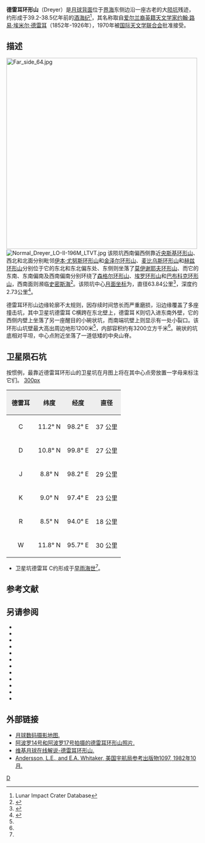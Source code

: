 {{lunar crater data|
 image=Dreyer crater Ginzel crater AS14-71-9889.jpg|
 caption=[[阿波罗14号|阿波罗14号]]哈苏相机拍摄的<br>德雷耳环形山、[[金泽尔环形山|金泽尔环形山]]及数座卫星坑。从中间往四周看，[[金泽尔环形山|金泽尔环形山]]约位于12点钟方位，而德雷耳环形山约在8点钟方位，9点方位的是小陨坑德雷耳 W，而德雷耳 C则位于德雷耳环形山东面，德雷耳 K和德雷耳 J分别在它的南面和东南。|
 latitude=10.24|
 N_or_S=N|
 longitude=97.09|
 E_or_W=E|
 diameter=63.84公里|
 depth=2.73公里|
 colong=264|
 eponym=[[约翰·路易·埃米尔·德雷耳|约翰·路·埃·德雷耳]]}}
'''德雷耳环形山'''（Dreyer）是[[月球背面|月球背面]]位于[[界海|界海]]东侧边沿一座古老的大[[撞击坑|陨坑]]残迹，约形成于39.2-38.5亿年前的[[酒海纪|酒海纪]]<ref name=LICD>Lunar Impact Crater Database</ref>，其名称取自[[爱尔兰人|爱尔兰裔]][[英国|英籍]][[天文学家|天文学家]][[约翰·路易·埃米尔·德雷耳|约翰·路易·埃米尔·德雷耳]]（1852年-1926年），1970年被[[国际天文学联合会|国际天文学联合会]]批准接受。

==描述== 
[[Image:Far_side_64.jpg|500px]] 
[[Image:Normal_Dreyer_LO-II-196M_LTVT.jpg|thumb]] 
该陨坑西南偏西侧靠近[[央斯基环形山|央斯基环形山]]、西北和北面分别毗邻[[伊本·尤努斯环形山|伊本·尤努斯环形山]]和[[金泽尔环形山|金泽尔环形山]]、[[麦比乌斯环形山|麦比乌斯环形山]]和[[赫兹环形山|赫兹环形山]]分别位于它的东北和东北偏东处、东侧则坐落了[[莫伊谢耶夫环形山|莫伊谢耶夫环形山]]、而它的东南、东南偏南及西南偏南分别环绕了[[森格尔环形山|森格尔环形山]]、[[埃罗环形山|埃罗环形山]]和[[巴布科克环形山|巴布科克环形山]]，西南面则濒临[[史密斯海|史密斯海]]<ref>{{Cite web |url=http://planetarynames.wr.usgs.gov/images/Lunar/lac_64_lo.pdf |title=Crater Dreyer on the map LAC-64. |accessdate=2017-01-24 |archive-date=2013-02-20 |archive-url=https://web.archive.org/web/20130220184538/http://planetarynames.wr.usgs.gov/images/Lunar/lac_64_lo.pdf |dead-url=no }}</ref>。该陨坑中心[[月面坐标|月面坐标]]为{{Coord|10.24|N|97.09|E|globe:Moon|nogoogle=1|noosm=1}}，直径63.84公里<ref name="IAU">{{Cite web |url=http://planetarynames.wr.usgs.gov/Feature/1638 |title=Directory of the International Astronomical Union |access-date=2017-01-24 |archive-date=2022-04-23 |archive-url=https://web.archive.org/web/20220423192714/https://planetarynames.wr.usgs.gov/Feature/1638 }}</ref>，深度约2.73公里<ref>{{Cite web |url=http://fisherka.csolutionshosting.net/astronote/plan/craterdepth/html/CraterDepthFeatureNameWestfall.html |title=John E. Westfall's Atlas of the Lunar Terminator, Cambridge Univ. Press (2000) |accessdate=2017-01-24 |archive-date=2014-12-18 |archive-url=https://archive.today/20141218234310/http://fisherka.csolutionshosting.net/astronote/plan/craterdepth/html/CraterDepthFeatureNameWestfall.html |dead-url=yes }}</ref>。

德雷耳环形山边缘轮廓不太规则，因存续时间悠长而严重磨损，沿边缘覆盖了多座撞击坑，其中卫星坑德雷耳 C横跨在东北壁上，德雷耳 K则切入进东南外壁，它的西侧内壁上坐落了另一座醒目的小碗状坑，而南端坑壁上则显示有一处小裂口。该环形山坑壁最大高出周边地形1200米<ref name="LICD"/>，内部容积约有3200立方千米<ref name="LICD"/>。碗状的坑底相对平坦，中心点附近坐落了一道低矮的中央山脊。

==卫星陨石坑==
按惯例，最靠近德雷耳环形山的卫星坑在月图上将在其中心点旁放置一字母来标注它们。
[[image:Dreyer_sattelite_craters_map.jpg|300px]]
{| class="wikitable"
!width="25%" style="background:#eeeeee;" |德雷耳 
!width="25%" style="background:#eeeeee;" |纬度
!width="25%" style="background:#eeeeee;" |经度
!width="25%" style="background:#eeeeee;" |直径
|-
|align="center"|C
|align="center"|11.2° N
|align="center"|98.2° E
|align="center"|37 公里
|-
|align="center"|D
|align="center"|10.8° N
|align="center"|99.8° E
|align="center"|27 公里
|-
|align="center"|J
|align="center"|8.8° N
|align="center"|98.2° E
|align="center"|29 公里
|-
|align="center"|K
|align="center"|9.0° N
|align="center"|97.4° E
|align="center"|23 公里
|-
|align="center"|R
|align="center"|8.5° N
|align="center"|94.0° E
|align="center"|18 公里
|-
|align="center"|W
|align="center"|11.8° N
|align="center"|95.7° E
|align="center"|30 公里
|}{{clear}}
* 卫星坑德雷耳 C约形成于[[早雨海世|早雨海世]]<ref name="LICD"/>。

==参考文献==
{{Reflist}}

==另请参阅==
{{refbegin}}
* {{cite book
  | last1 = Andersson
  | first1 = L. E.
  | last2 = Whitaker
  | first2 = E. A.
  | authorlink2 = Ewen Whitaker
  | date = 1982
  | title = [[NASA|NASA]] Catalogue of Lunar Nomenclature
  | publisher = NASA RP-1097
  | ref = harv
  }}
* {{cite web
  | last = Blue
  | first = Jennifer
  | date = July 25, 2007
  | title = Gazetteer of Planetary Nomenclature
  | publisher = [[United_States_Geological_Survey|USGS]]
  | url = http://planetarynames.wr.usgs.gov/
  | accessdate = 2007-08-05
  | ref = harv
  | archive-date = 2013-02-13
  | archive-url = https://www.webcitation.org/6EOCinkK0?url=http://planetarynames.wr.usgs.gov/
  | dead-url = no
  }}
* {{cite book
  | last1 = Bussey
  | first1 = B.
  | authorlink1 = Ben Bussey
  | last2 = Spudis
  | first2 = P.
  | authorlink2 = Paul Spudis
  | date = 2004
  | title = The Clementine Atlas of the Moon
  | publisher = Cambridge University Press
  | location = New York
  | isbn = 978-0-521-81528-4
  | ref = harv
  }}
* {{cite book
  | last1 = Cocks
  | first1 = Elijah E.
  | last2 = Cocks
  | first2 = Josiah C.
  | date = 1995
  | title = Who's Who on the Moon: A Biographical Dictionary of Lunar Nomenclature
  | url = https://archive.org/details/isbn_9780936389271
  | publisher = Tudor Publishers
  | isbn = 978-0-936389-27-1
  | ref = harv
  }}
* {{cite web
  | last = McDowell
  | first = Jonathan
  | date = July 15, 2007
  | url = http://host.planet4589.org/astro/lunar/
  | title = Lunar Nomenclature
  | publisher = Jonathan's Space Report
  | accessdate = 2007-10-24
  | ref = harv
  | archive-date = 2018-12-25
  | archive-url = https://web.archive.org/web/20181225170156/http://host.planet4589.org/astro/lunar/
  | dead-url = no
  }}
* {{cite journal| last1 = Menzel| first1 = D. H.| last2 = Minnaert| first2 = M.| last3 = Levin| first3 = B.| last4 = Dollfus| first4 = A.| last5 = Bell| first5 = B.| title = Report on Lunar Nomenclature by the Working Group of Commission 17 of the IAU| doi = 10.1007/BF00171763| journal = Space Science Reviews| volume = 12| issue = 2| pages = 136–186| date = 1971| bibcode = 1971SSRv...12..136M| ref = harv}}
* {{cite book
  | first = Patrick
  | last = Moore
  | authorlink = Patrick Moore
  | date = 2001
  | title = On the Moon
  | url = https://archive.org/details/patrickmooreonmo00patr
  | publisher = Sterling Publishing Co.
  | isbn = 978-0-304-35469-6
  | ref = harv
  }}
* {{cite book
  | first = Fred W.
  | last = Price
  | date = 1988
  | title = The Moon Observer's Handbook
  | publisher = Cambridge University Press
  | isbn = 978-0-521-33500-3
  | ref = harv
  }}
* {{cite book
  | last = Rükl
  | first = Antonín
  | authorlink = Antonín Rükl
  | date = 1990
  | title = Atlas of the Moon
  | publisher = Kalmbach Books
  | isbn = 978-0-913135-17-4
  | ref = harv
  }}
* {{cite book
  | last = Webb
  | first = Rev. T. W.
  | authorlink = Thomas William Webb
  | date = 1962
  | title = Celestial Objects for Common Telescopes
  | url = https://archive.org/details/celestialobjects00webb
  | edition = 6th revised
  | publisher = Dover
  | isbn = 978-0-486-20917-3
  | ref = harv
  }}
* {{cite book
  | first = Ewen A.
  | last = Whitaker
  | authorlink = Ewen Whitaker
  | date = 1999
  | title = Mapping and Naming the Moon
  | publisher = Cambridge University Press
  | isbn = 978-0-521-62248-6
  | ref = harv
  }}
* {{cite book
  | first = Peter T.
  | last = Wlasuk
  | date = 2000
  | title = Observing the Moon
  | publisher = Springer
  | isbn = 978-1-85233-193-1
  | ref = harv
 }}
{{refend}}

==外部链接==
*[http://www.lpi.usra.edu/resources/lunar_orbiter/bin/srch_nam.shtml?Dreyer%7C0 月球数码摄影地图.] {{Wayback|url=http://www.lpi.usra.edu/resources/lunar_orbiter/bin/srch_nam.shtml?Dreyer%7C0 |date=20201127013143 }}
*[http://www.lpi.usra.edu/resources/apollo/search/feature/?feature=Dreyer 阿波罗14号和阿波罗17号拍摄的德雷耳环形山照片.] {{Wayback|url=http://www.lpi.usra.edu/resources/apollo/search/feature/?feature=Dreyer |date=20201127015842 }}
*[http://the-moon.wikispaces.com/Dreyer 维基月球在线解说-德雷耳环形山.] {{Wayback|url=http://the-moon.wikispaces.com/Dreyer |date=20180530151819 }}
*[http://planet4589.org/astro/lunar/RP-1097.pdf Andersson, L.E., and E.A. Whitaker, 美国宇航局参考出版物1097, 1982年10月.] {{Wayback|url=http://planet4589.org/astro/lunar/RP-1097.pdf |date=20141006125838 }}

[[Category:月球环形山|D]]
{{月球環形山 (C-F)}}